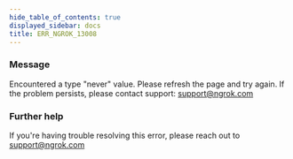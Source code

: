 ```yaml
---
hide_table_of_contents: true
displayed_sidebar: docs
title: ERR_NGROK_13008
---
```


### Message

Encountered a type "never" value. Please refresh the page and try again. If the problem persists, please contact support: support@ngrok.com

<ErrorDetails />

### Further help

If you're having trouble resolving this error, please reach out to [support@ngrok.com](mailto:support@ngrok.com?subject=Help%20with%20ERR_NGROK_13008)
